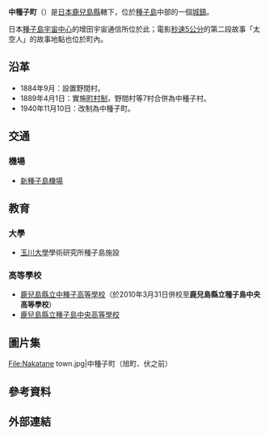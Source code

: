 {{日本町村
| 自治體名=中種子
| 町村=町
| 圖像=[[File:古市IMGP1458.JPG|240px]]
| 圖像說明=[[古市家宅邸|古市家宅邸]]
| 町村章=[[File:Emblem_of_Nakatane.gif|100px]]
| 日文原名=中種子町
| 平假名=なかたねちょう
| 羅馬字拼音=Nakatane-chō
| 都道府縣=鹿兒島縣
| 支廳=
| 郡=熊毛郡
| 郡連結=熊毛郡 (鹿兒島縣)
| 編號=46501-1
| 面積=137.78
| 邊界未定=
| 人口=8,018<ref>{{Cite web| url=http://town.nakatane.kagoshima.jp/| title=人口・世帯数| date=2019-01-31| publisher=中種子島町公所| accessdate=2019-03-03| language=ja| archive-date=2019-03-06| archive-url=https://web.archive.org/web/20190306044800/http://town.nakatane.kagoshima.jp/| dead-url=no}}</ref>
| 統計時間=2019年1月31日
| 自治體=[[西之表市|西之表市]]、[[南種子町|南種子町]]
| 樹=[[烏岡櫟|烏岡櫟]]
| 花=[[木芙蓉|木芙蓉]]、[[月桃|月桃]]
| 鳥=
| 其他象徵物=町蝶
| 其他象徵=[[鶴頂粉蝶|鶴頂粉蝶]]
| 首長=[[川下三業|川下三業]]
| 議員數=14
| 郵遞區號=891-3692
| 所在地=熊毛郡中種子町野間5186番地<br>[[File:Nakatane01.jpg|210px]]
| 電話號碼=997-27-1111
| 外部連結={{url|http://town.nakatane.kagoshima.jp/}}
| 經度=
| 緯度=
| 地圖=[[File:Nakatane_in_Kagoshima_Prefecture.png|250px]]
| 註記=
}}
'''中種子町'''（{{jpn|j=中種子町|hg=なかたねちょう|rm=Nakatane chō|f=y}}）是[[日本|日本]][[鹿兒島縣|鹿兒島縣]]轄下，位於[[種子島|種子島]]中部的一個[[城鎮|城鎮]]。

日本[[種子島宇宙中心|種子島宇宙中心]]的增田宇宙通信所位於此；電影[[秒速5公分|秒速5公分]]的第二段故事「太空人」的故事地點也位於町內。

==沿革==
* 1884年9月：設置野間村。
* 1889年4月1日：實施[[町村制|町村制]]，野間村等7村合併為中種子村。
* 1940年11月10日：改制為中種子町。

==交通==
===機場===
* [[新種子島機場|新種子島機場]]

==教育==
===大學===
* [[玉川大學|玉川大學]]學術研究所種子島施設

===高等學校===
* [[鹿兒島縣立中種子高等學校|鹿兒島縣立中種子高等學校]]（於2010年3月31日併校至'''鹿兒島縣立種子島中央高等學校'''）
* [[鹿兒島縣立種子島中央高等學校|鹿兒島縣立種子島中央高等學校]]

==圖片集==
<gallery>
File:Nakatane town.jpg|中種子町（旭町、伏之前）
</gallery>

== 參考資料 ==
{{Reflist}}

==外部連結==
{{Commonscat|Nakatane, Kagoshima}}

{{鹿兒島縣}}
{{Authority control}}